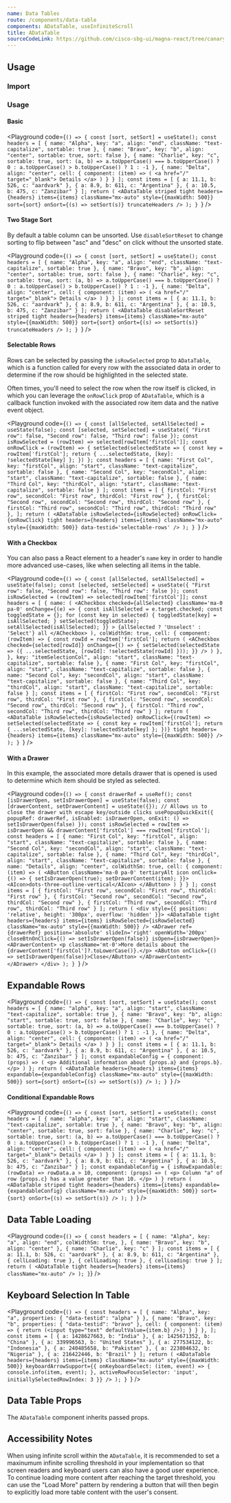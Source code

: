 ```yaml
---
name: Data Tables
route: /components/data-table
components: ADataTable, useInfiniteScroll
title: ADataTable
sourceCodeLink: https://github.com/cisco-sbg-ui/magna-react/tree/canary/framework/components/ADataTable
---
```


## Usage

### Import

<ComponentImport components="ADataTable, useInfiniteScroll" />

### Usage

#### Basic

<Playground
  code={`() => {
  const [sort, setSort] = useState();
  const headers = [
    {
      name: "Alpha",
      key: "a",
      align: "end",
      className: "text-capitalize",
      sortable: true
    },
    {
      name: "Bravo",
      key: "b",
      align: "center",
      sortable: true,
      sort: false
    },
    {
      name: "Charlie",
      key: "c",
      sortable: true,
      sort: (a, b) =>
        a.toUpperCase() === b.toUpperCase()
          ? 0
          : a.toUpperCase() > b.toUpperCase()
          ? 1
          : -1
    },
    {
      name: "Delta",
      align: "center",
      cell: {
        component: (item) => (
          <a href="/" target="_blank">
            Details
          </a>
        )
      }
    }
  ];
  const items = [
    {
      a: 11.1,
      b: 526,
      c: "aardvark"
    },
    {
      a: 8.9,
      b: 611,
      c: "Argentina"
    },
    {
      a: 10.5,
      b: 475,
      c: "Zanzibar"
    }
  ];
  return (
    <ADataTable
      striped
      tight
      headers={headers}
      items={items}
      className="mx-auto"
      style={{maxWidth: 500}}
      sort={sort}
      onSort={(s) => setSort(s)}
      truncateHeaders
    />
  );
}
`}
/>

#### Two Stage Sort

By default a table column can be unsorted. Use `disableSortReset` to change sorting to flip between "asc" and "desc" on click without the unsorted state.

<Playground
  code={`() => {
  const [sort, setSort] = useState();
  const headers = [
    {
      name: "Alpha",
      key: "a",
      align: "end",
      className: "text-capitalize",
      sortable: true
    },
    {
      name: "Bravo",
      key: "b",
      align: "center",
      sortable: true,
      sort: false
    },
    {
      name: "Charlie",
      key: "c",
      sortable: true,
      sort: (a, b) =>
        a.toUpperCase() === b.toUpperCase()
          ? 0
          : a.toUpperCase() > b.toUpperCase()
          ? 1
          : -1
    },
    {
      name: "Delta",
      align: "center",
      cell: {
        component: (item) => (
          <a href="/" target="_blank">
            Details
          </a>
        )
      }
    }
  ];
  const items = [
    {
      a: 11.1,
      b: 526,
      c: "aardvark"
    },
    {
      a: 8.9,
      b: 611,
      c: "Argentina"
    },
    {
      a: 10.5,
      b: 475,
      c: "Zanzibar"
    }
  ];
  return (
    <ADataTable
      disableSortReset
      striped
      tight
      headers={headers}
      items={items}
      className="mx-auto"
      style={{maxWidth: 500}}
      sort={sort}
      onSort={(s) => setSort(s)}
      truncateHeaders
    />
  );
}
`}
/>

#### Selectable Rows

Rows can be selected by passing the `isRowSelected` prop to `ADataTable`, which is a function called for every row with the associated data in order to determine if the row should be highlighted in the selected state.

Often times, you'll need to select the row when the row itself is clicked, in which you can leverage the `onRowClick` prop of `ADataTable`, which is a callback function invoked with the associated row item data and the native event object.

<Playground
  code={`() => {
  const [allSelected, setAllSelected] = useState(false);
  const [selected, setSelected] = useState({
    "First row": false,
    "Second row": false,
    "Third row": false
  });
  const isRowSelected = (rowItem) => selected[rowItem['firstCol']];
  const onRowClick = (rowItem) => {
    setSelected(selectedState => {
        const key = rowItem['firstCol'];
        return { ...selectedState, [key]: !selectedState[key] };
    })
  };
  const headers = [
    {
      name: "First Col",
      key: "firstCol",
      align: "start",
      className: "text-capitalize",
      sortable: false
    },
    {
      name: "Second Col",
      key: "secondCol",
      align: "start",
      className: "text-capitalize",
      sortable: false
    },
    {
      name: "Third Col",
      key: "thirdCol",
      align: "start",
      className: "text-capitalize",
      sortable: false
    }
  ];
  const items = [
    {
      firstCol: "First row",
      secondCol: "First row",
      thirdCol: "First row"
    },
    {
      firstCol: "Second row",
      secondCol: "Second row",
      thirdCol: "Second row"
    },
    {
      firstCol: "Third row",
      secondCol: "Third row",
      thirdCol: "Third row"
    },
  ];
  return (
    <ADataTable
      isRowSelected={isRowSelected}
      onRowClick={onRowClick}
      tight
      headers={headers}
      items={items}
      className="mx-auto"
      style={{maxWidth: 500}}
      data-testid='selectable-rows'
    />
  );
}
`}
/>

#### With a Checkbox

You can also pass a React element to a header's `name` key in order to handle more advanced use-cases, like when selecting all items in the table.

<Playground
  code={`() => {
  const [allSelected, setAllSelected] = useState(false);
  const [selected, setSelected] = useState({
    "First row": false,
    "Second row": false,
    "Third row": false
  });
  const isRowSelected = (rowItem) => selected[rowItem['firstCol']];
  const headers = [
    {
      name: (
        <ACheckbox
            checked={allSelected}
            className='ma-0 pa-0'
            onChange={(e) => {
              const isAllSelected = e.target.checked;
              const toggledState = {};
              for (const key in selected) {
                toggledState[key] = isAllSelected;
              }
              setSelected(toggledState);
              setAllSelected(isAllSelected);
            }}
        >
          {allSelected ? 'Unselect' : 'Select'} all
        </ACheckbox>
      ),
      colWidthSm: true,
      cell: {
        component: (rowItem) => {
          const rowId = rowItem['firstCol'];
          return (
            <ACheckbox
              checked={selected[rowId]}
              onChange={() => {
                setSelected(selectedState => ({
                  ...selectedState,
                  [rowId]: !selectedState[rowId]
                }));
              }}
            />
          )
        },
      },
      key: "itemSelectionCol",
      align: "start",
      className: "text-capitalize",
      sortable: false
    },
    {
      name: "First Col",
      key: "firstCol",
      align: "start",
      className: "text-capitalize",
      sortable: false
    },
    {
      name: "Second Col",
      key: "secondCol",
      align: "start",
      className: "text-capitalize",
      sortable: false
    },
    {
      name: "Third Col",
      key: "thirdCol",
      align: "start",
      className: "text-capitalize",
      sortable: false
    }
  ];
  const items = [
    {
      firstCol: "First row",
      secondCol: "First row",
      thirdCol: "First row"
    },
    {
      firstCol: "Second row",
      secondCol: "Second row",
      thirdCol: "Second row"
    },
    {
      firstCol: "Third row",
      secondCol: "Third row",
      thirdCol: "Third row"
    }
  ];
  return (
    <ADataTable
      isRowSelected={isRowSelected}
      onRowClick={(rowItem) => setSelected(selectedState => {
        const key = rowItem['firstCol'];
        return { ...selectedState, [key]: !selectedState[key] };
      })}
      tight
      headers={headers}
      items={items}
      className="mx-auto"
      style={{maxWidth: 500}}
    />
  );
}
`}
/>

#### With a Drawer

In this example, the associated more details drawer that is opened is used to determine which item should be styled as selected.

<Playground
  code={`() => {
  const drawerRef = useRef();
  const [isDrawerOpen, setIsDrawerOpen] = useState(false);
  const [drawerContent, setDrawerContent] = useState({});
  // Allows us to close the drawer with escape key/outside clicks
  usePopupQuickExit({
    popupRef: drawerRef,
    isEnabled: isDrawerOpen,
    onExit: () => setIsDrawerOpen(false)
  });
  const isRowSelected = rowItem => isDrawerOpen && drawerContent['firstCol'] === rowItem['firstCol'];
  const headers = [
    {
      name: "First Col",
      key: "firstCol",
      align: "start",
      className: "text-capitalize",
      sortable: false
    },
    {
      name: "Second Col",
      key: "secondCol",
      align: "start",
      className: "text-capitalize",
      sortable: false
    },
    {
      name: "Third Col",
      key: "thirdCol",
      align: "start",
      className: "text-capitalize",
      sortable: false
    },
    {
      name: "Details",
      align: "center",
      colWidthSm: true,
      cell: {
        component: (item) => (
          <AButton className='ma-0 pa-0' tertiaryAlt icon onClick={() => {
            setIsDrawerOpen(true);
            setDrawerContent(item);
          }}>
            <AIcon>dots-three-outline-vertical</AIcon>
          </AButton>
        )
      }
    }
  ];
  const items = [
    {
      firstCol: "First row",
      secondCol: "First row",
      thirdCol: "First row"
    },
    {
      firstCol: "Second row",
      secondCol: "Second row",
      thirdCol: "Second row"
    },
    {
      firstCol: "Third row",
      secondCol: "Third row",
      thirdCol: "Third row"
    }
  ];
  return (
    <div
        style={{
          position: 'relative',
          height: '300px',
          overflow: 'hidden'
        }}>
        <ADataTable
          tight
          headers={headers}
          items={items}
          isRowSelected={isRowSelected}
          className="mx-auto"
          style={{maxWidth: 500}}
        />
        <ADrawer
            ref={drawerRef}
            position='absolute'
            slideIn='right'
            openWidth='200px'
            closeBtnOnClick={() => setIsDrawerOpen(false)}
            isOpen={isDrawerOpen}>
          <ADrawerContent>
            <p className='mt-0'>More details about the {drawerContent['firstCol']?.toLowerCase()}.</p>
            <AButton onClick={() => setIsDrawerOpen(false)}>Close</AButton>
          </ADrawerContent>
        </ADrawer>
    </div>
  );
}
`}
/>

## Expandable Rows

<Playground
  code={`() => {
  const [sort, setSort] = useState();
  const headers = [
    {
      name: "alpha",
      key: "a",
      align: "start",
      className: "text-capitalize",
      sortable: true
    },
    {
      name: "Bravo",
      key: "b",
      align: "start",
      sortable: true,
      sort: false
    },
    {
      name: "Charlie",
      key: "c",
      sortable: true,
      sort: (a, b) =>
        a.toUpperCase() === b.toUpperCase()
          ? 0
          : a.toUpperCase() > b.toUpperCase()
          ? 1
          : -1
    },
    {
      name: "Delta",
      align: "center",
      cell: {
        component: (item) => (
          <a href="/" target="_blank">
            Details
          </a>
        )
      }
    }
  ];
  const items = [
    {
      a: 11.1,
      b: 526,
      c: "aardvark"
    },
    {
      a: 8.9,
      b: 611,
      c: "Argentina"
    },
    {
      a: 10.5,
      b: 475,
      c: "Zanzibar"
    }
  ];
  const expandableConfig = {
    component: (props) => (
      <p>
        Additional information about {props.a} and {props.b}.
      </p>
    )
  };
  return (
    <ADataTable
      headers={headers}
      items={items}
      expandable={expandableConfig}
      className="mx-auto"
      style={{maxWidth: 500}}
      sort={sort}
      onSort={(s) => setSort(s)}
    />
  );
}
`}
/>

#### Conditional Expandable Rows

<Playground
  code={`() => {
  const [sort, setSort] = useState();
  const headers = [
    {
      name: "alpha",
      key: "a",
      align: "start",
      className: "text-capitalize",
      sortable: true
    },
    {
      name: "Bravo",
      key: "b",
      align: "center",
      sortable: true,
      sort: false
    },
    {
      name: "Charlie",
      key: "c",
      sortable: true,
      sort: (a, b) =>
        a.toUpperCase() === b.toUpperCase()
          ? 0
          : a.toUpperCase() > b.toUpperCase()
          ? 1
          : -1
    },
    {
      name: "Delta",
      align: "center",
      cell: {
        component: (item) => (
          <a href="/" target="_blank">
            Details
          </a>
        )
      }
    }
  ];
  const items = [
    {
      a: 11.1,
      b: 526,
      c: "aardvark"
    },
    {
      a: 8.9,
      b: 611,
      c: "Argentina"
    },
    {
      a: 10.5,
      b: 475,
      c: "Zanzibar"
    }
  ];
  const expandableConfig = {
    isRowExpandable: (rowData) => rowData.a > 10,
    component: (props) => (
      <p>
        Column "a" of row {props.c} has a value greater than 10.
      </p>
    )
  }
  return (
    <ADataTable
      striped
      tight
      headers={headers}
      items={items}
      expandable={expandableConfig}
      className="mx-auto"
      style={{maxWidth: 500}}
      sort={sort}
      onSort={(s) => setSort(s)}
    />
  );
}
`}
/>

## Data Table Loading

<Playground
  code={`() => {
const headers = [
    {
      name: "Alpha",
      key: "a",
      align: "end",
      colWidthSm: true,
    },
    {
      name: "Bravo",
      key: "b",
      align: "center"
    },
    {
      name: "Charlie",
      key: "c"
    }
  ];
  const items = [
    {
      a: 11.1,
      b: 526,
      c: "aardvark"
    },
    {
      a: 8.9,
      b: 611,
      c: "Argentina"
    },
    {
      cellLoading: true
    }, {
      cellLoading: true
    }, {
      cellLoading: true
    }
  ];
  return (
    <ADataTable
      tight
      headers={headers}
      items={items}
      className="mx-auto"
    />
  );
}`}
/>

## Keyboard Selection In Table

<Playground
  code={`() => {
    const headers = [
        {
            name: "Alpha",
            key: "a",
            properties: {
              "data-testid": "alpha"
            }
        },
        {
            name: "Bravo",
            key: "b",
            properties: {
              "data-testid": "bravo"
            },
            cell: {
                component: (item) => {
                    return (<input type="text" defaultValue={item.b} />);
                }
            }
        },
    ];
    const items = [
        {
            a: 1428627663,
            b: "India"
        },
        {
            a: 1425671352,
            b: "China"
        },
        {
            a: 339996563,
            b: "United States"
        },
        {
            a: 277534122,
            b: "Indonesia"
        },
        {
            a: 240485658,
            b: "Pakistan"
        },
        {
            a: 223804632,
            b: "Nigeria"
        },
        {
            a: 216422446,
            b: "Brazil"
        }
    ];
    return (
        <ADataTable
            headers={headers}
            items={items}
            className="mx-auto"
            style={{maxWidth: 500}}
            keyboardArrowSupport={{
                onKeyboardSelect: (item, event) => {
                    console.info(item, event);
                },
                activeRowFocusSelector: 'input',
                initiallySelectedRowIndex: 3
            }}
        />
    );
}
`}
/>

## Data Table Props

The `ADataTable` component inherits passed props.

<Props of="ADataTable" />

## Accessibility Notes

When using infinite scroll within the `ADataTable`, it is recommended to set a maxinumum infinite scrolling threshold in your implementation so that screen readers and keyboard users can also have a good user experience. To continue loading more content after reaching the target threshold, you can use the "Load More" pattern by rendering a button that will then begin to explicitly load more table content with the user's consent.

